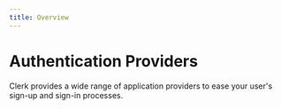 ---
title: Overview
---


# Authentication Providers

Clerk provides a wide range of application providers to ease your user's sign-up and sign-in processes.

<div className="container mx-auto my-4">
    <div className="grid justify-center gap-x-7 grid-cols-1 lg:grid-cols-2">
        <AuthProvidersCards title="Facebook" description="Add Facebook as an authentication provider for your Clerk app." link="#" cta="Coming Soon" hideArrow={true} icon="/images/logos/auth_providers/facebook.svg" />
        <AuthProvidersCards title="Twitter" description="Add Twitter as an authentication provider for your Clerk app." link="#" cta="Coming Soon" hideArrow={true} icon="/images/logos/auth_providers/twitter.svg" />
        <AuthProvidersCards title="TikTok" description="Add TikTok as an authentication provider for your Clerk app." link="#" cta="Coming Soon" hideArrow={true} icon="/images/logos/auth_providers/tiktok.svg" />
        <AuthProvidersCards title="Discord" description="Add Discord as an authentication provider for your Clerk app." link="#" cta="Coming Soon" hideArrow={true} icon="/images/logos/auth_providers/discord.svg" />
        <AuthProvidersCards title="Twitch" description="Add Twitch as an authentication provider for your Clerk app." link="#" cta="Coming Soon" hideArrow={true} icon="/images/logos/auth_providers/twitch.svg" />
        <AuthProvidersCards title="GitHub" description="Add GitHub as an authentication provider for your Clerk app." link="#" cta="Coming Soon" hideArrow={true} icon="/images/logos/auth_providers/github.svg" />
        <AuthProvidersCards title="GitLab" description="Add GitLab as an authentication provider for your Clerk app." link="#" cta="Coming Soon" hideArrow={true} icon="/images/logos/auth_providers/gitlab.svg" />
        <AuthProvidersCards title="LinkedIn" description="Add LinkedIn as an authentication provider for your Clerk app." link="#" cta="Coming Soon" hideArrow={true} icon="/images/logos/auth_providers/linkedin.svg" />
        <AuthProvidersCards title="HubSpot" description="Add HubSpot as an authentication provider for your Clerk app." link="#" cta="Coming Soon" hideArrow={true} icon="/images/logos/auth_providers/hubspot.svg" />
        <AuthProvidersCards title="Atlassian" description="Add Atlassian as an authentication provider for your Clerk app." link="#" cta="Coming Soon" hideArrow={true} icon="/images/logos/auth_providers/atlassian.svg" />
        <AuthProvidersCards title="Bitbucket" description="Add Bitbucket as an authentication provider for your Clerk app." link="#" cta="Coming Soon" hideArrow={true} icon="/images/logos/auth_providers/bitbucket.svg" />
        <AuthProvidersCards title="Dropbox" description="Add Dropbox as an authentication provider for your Clerk app." link="#" cta="Coming Soon" hideArrow={true} icon="/images/logos/auth_providers/dropbox.svg" />
        <AuthProvidersCards title="Microsoft" description="Add Microsoft as an authentication provider for your Clerk app." link="#" cta="Coming Soon" hideArrow={true} icon="/images/logos/auth_providers/microsoft.svg" />
        <AuthProvidersCards title="Notion" description="Add Notion as an authentication provider for your Clerk app." link="#" cta="Coming Soon" hideArrow={true} icon="/images/logos/auth_providers/notion.svg" />
        <AuthProvidersCards title="Apple" description="Add Apple as an authentication provider for your Clerk app." link="#" cta="Coming Soon" hideArrow={true} icon="/images/logos/auth_providers/apple.svg" />
        <AuthProvidersCards title="LINE" description="Add LINE as an authentication provider for your Clerk app." link="#" cta="Coming Soon" hideArrow={true} icon="/images/logos/auth_providers/line.svg" />
        <AuthProvidersCards title="Coinbase" description="Add Coinbase as an authentication provider for your Clerk app." link="#" cta="Coming Soon" hideArrow={true} icon="/images/logos/auth_providers/coinbase.svg" />
        <AuthProvidersCards title="Spotify" description="Add Spotify as an authentication provider for your Clerk app." link="#" cta="Coming Soon" hideArrow={true} icon="/images/logos/auth_providers/spotify.svg" />
        <AuthProvidersCards title="Box" description="Add Box as an authentication provider for your Clerk app." link="#" cta="Coming Soon" hideArrow={true} icon="/images/logos/auth_providers/box.svg" iconWidth="40" />
        <AuthProvidersCards title="Xero" description="Add Xero as an authentication provider for your Clerk app." link="#" cta="Coming Soon" hideArrow={true} icon="/images/logos/auth_providers/xero.svg" />
        <AuthProvidersCards title="Slack" description="Add Slack as an authentication provider for your Clerk app." link="#" cta="Coming Soon" hideArrow={true} icon="/images/logos/auth_providers/slack.svg" />
        <AuthProvidersCards title="Linear" description="Add Linear as an authentication provider for your Clerk app." link="#" cta="Coming Soon" hideArrow={true} icon="/images/logos/auth_providers/linear.svg" />
    </div>
</div>
